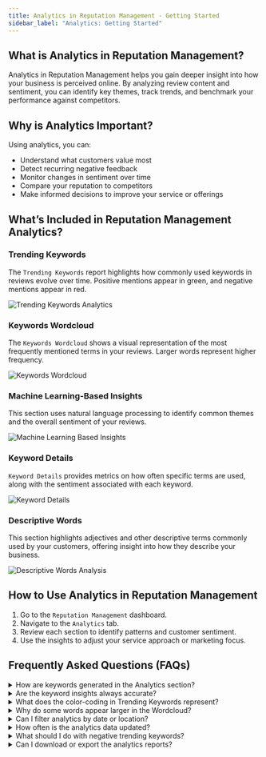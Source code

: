 ```yaml
---
title: Analytics in Reputation Management - Getting Started
sidebar_label: "Analytics: Getting Started"
---
```


## What is Analytics in Reputation Management?

Analytics in Reputation Management helps you gain deeper insight into how your business is perceived online. By analyzing review content and sentiment, you can identify key themes, track trends, and benchmark your performance against competitors.

## Why is Analytics Important?

Using analytics, you can:

- Understand what customers value most
- Detect recurring negative feedback
- Monitor changes in sentiment over time
- Compare your reputation to competitors
- Make informed decisions to improve your service or offerings

## What’s Included in Reputation Management Analytics?

### Trending Keywords

The `Trending Keywords` report highlights how commonly used keywords in reviews evolve over time. Positive mentions appear in green, and negative mentions appear in red.

![Trending Keywords Analytics](./img/trending-keywords.png)

### Keywords Wordcloud

The `Keywords Wordcloud` shows a visual representation of the most frequently mentioned terms in your reviews. Larger words represent higher frequency.

![Keywords Wordcloud](./img/keywords-wordcloud.png)

### Machine Learning-Based Insights

This section uses natural language processing to identify common themes and the overall sentiment of your reviews.

![Machine Learning Based Insights](./img/mlb-insights.png)

### Keyword Details

`Keyword Details` provides metrics on how often specific terms are used, along with the sentiment associated with each keyword.

![Keyword Details](./img/keyword-details.png)

### Descriptive Words

This section highlights adjectives and other descriptive terms commonly used by your customers, offering insight into how they describe your business.

![Descriptive Words Analysis](./img/descriptive-words.png)

## How to Use Analytics in Reputation Management

1. Go to the `Reputation Management` dashboard.
2. Navigate to the `Analytics` tab.
3. Review each section to identify patterns and customer sentiment.
4. Use the insights to adjust your service approach or marketing focus.

## Frequently Asked Questions (FAQs)

<details>
<summary>How are keywords generated in the Analytics section?</summary>

Keywords are identified automatically using Google's machine learning algorithm. The system analyzes entire reviews to determine key topics and sentiment without manual keyword input.
</details>

<details>
<summary>Are the keyword insights always accurate?</summary>

The machine learning model improves over time but may occasionally misinterpret phrasing or context. Some inaccuracies are possible.
</details>

<details>
<summary>What does the color-coding in Trending Keywords represent?</summary>

Green indicates a positive sentiment tied to a keyword, while red indicates a negative sentiment.
</details>

<details>
<summary>Why do some words appear larger in the Wordcloud?</summary>

Larger words are mentioned more frequently in customer reviews.
</details>

<details>
<summary>Can I filter analytics by date or location?</summary>

Filtering options depend on the configuration of your Reputation Management dashboard. Check for filters at the top of the analytics page.
</details>

<details>
<summary>How often is the analytics data updated?</summary>

Review analytics update automatically as new reviews are collected and processed.
</details>

<details>
<summary>What should I do with negative trending keywords?</summary>

Use them to identify common concerns and take corrective action to improve customer experience.
</details>

<details>
<summary>Can I download or export the analytics reports?</summary>

Availability of export features may vary. Look for a download or export button within the Analytics tab.
</details>
